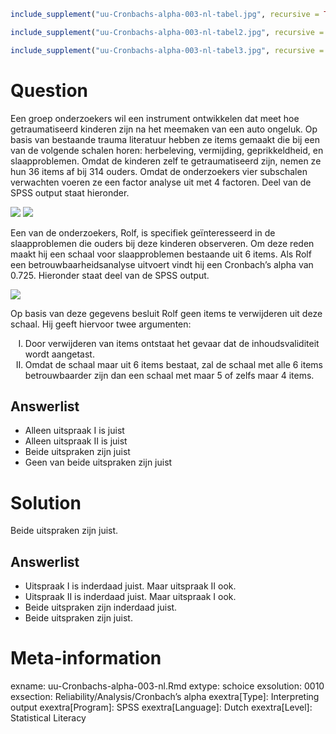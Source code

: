 ```r
include_supplement("uu-Cronbachs-alpha-003-nl-tabel.jpg", recursive = TRUE)
```

```r
include_supplement("uu-Cronbachs-alpha-003-nl-tabel2.jpg", recursive = TRUE)
```

```r
include_supplement("uu-Cronbachs-alpha-003-nl-tabel3.jpg", recursive = TRUE)
```

Question
========
  
Een groep onderzoekers wil een instrument ontwikkelen dat meet hoe getraumatiseerd kinderen zijn na het meemaken van een auto ongeluk. Op basis van bestaande trauma literatuur hebben ze items gemaakt die bij een van de volgende schalen horen: herbeleving, vermijding, geprikkeldheid, en slaapproblemen. Omdat de kinderen zelf te getraumatiseerd zijn, nemen ze hun 36 items af bij 314 ouders.  Omdat de onderzoekers vier subschalen verwachten voeren ze een factor analyse uit met 4 factoren. Deel van de SPSS output staat hieronder.

![](uu-Cronbachs-alpha-003-nl-tabel.jpg)
![](uu-Cronbachs-alpha-003-nl-tabel2.jpg)

Een van de onderzoekers, Rolf, is specifiek geïnteresseerd in de slaapproblemen die ouders bij deze kinderen observeren. Om deze reden maakt hij een schaal voor slaapproblemen bestaande uit 6 items. Als Rolf een betrouwbaarheidsanalyse uitvoert vindt hij een Cronbach’s alpha van 0.725. Hieronder staat deel van de SPSS output. 

![](uu-Cronbachs-alpha-003-nl-tabel3.jpg)

Op basis van deze gegevens besluit Rolf geen items te verwijderen uit deze schaal. Hij geeft hiervoor twee argumenten:

I.	Door verwijderen van items ontstaat het gevaar dat de inhoudsvaliditeit wordt aangetast.
II.	Omdat de schaal maar uit 6 items bestaat, zal de schaal met alle 6 items betrouwbaarder zijn dan een schaal met maar 5 of zelfs maar 4 items.

  
Answerlist
----------
* Alleen uitspraak I is juist
* Alleen uitspraak II is juist
* Beide uitspraken zijn juist
* Geen van beide uitspraken zijn juist

Solution
========
  
Beide uitspraken zijn juist.

Answerlist
----------
* Uitspraak I is inderdaad juist. Maar uitspraak II ook. 
* Uitspraak II is inderdaad juist. Maar uitspraak I ook.
* Beide uitspraken zijn inderdaad juist.
* Beide uitspraken zijn juist. 


Meta-information
================
exname: uu-Cronbachs-alpha-003-nl.Rmd
extype: schoice
exsolution: 0010
exsection: Reliability/Analysis/Cronbach's alpha
exextra[Type]: Interpreting output
exextra[Program]: SPSS
exextra[Language]: Dutch
exextra[Level]: Statistical Literacy

